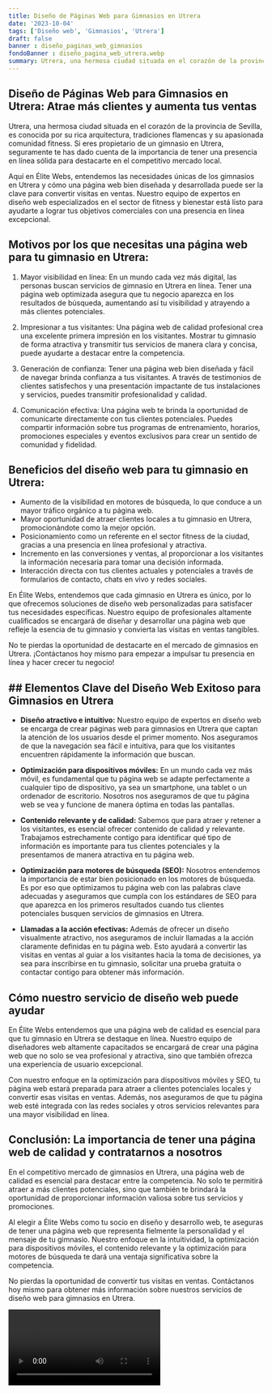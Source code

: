 ```yaml
---
title: Diseño de Páginas Web para Gimnasios en Utrera
date: '2023-10-04'
tags: ['Diseño web', 'Gimnasios', 'Utrera']
draft: false
banner : diseño_paginas_web_gimnasios
fondoBanner : diseño_pagina_web_utrera.webp
summary: Utrera, una hermosa ciudad situada en el corazón de la provincia de Sevilla, es conocida por su rica arquitectura, tradiciones flamencas y su apasionada comunidad fitness. Si eres propietario de un gimnasio en Utrera, seguramente te has dado cuenta de la importancia de tener una presencia en línea sólida para destacarte en el competitivo mercado local.
---
```


## Diseño de Páginas Web para Gimnasios en Utrera: Atrae más clientes y aumenta tus ventas

Utrera, una hermosa ciudad situada en el corazón de la provincia de Sevilla, es conocida por su rica arquitectura, tradiciones flamencas y su apasionada comunidad fitness. Si eres propietario de un gimnasio en Utrera, seguramente te has dado cuenta de la importancia de tener una presencia en línea sólida para destacarte en el competitivo mercado local.

Aquí en Élite Webs, entendemos las necesidades únicas de los gimnasios en Utrera y cómo una página web bien diseñada y desarrollada puede ser la clave para convertir visitas en ventas. Nuestro equipo de expertos en diseño web especializados en el sector de fitness y bienestar está listo para ayudarte a lograr tus objetivos comerciales con una presencia en línea excepcional.

## Motivos por los que necesitas una página web para tu gimnasio en Utrera:

1. Mayor visibilidad en línea: En un mundo cada vez más digital, las personas buscan servicios de gimnasio en Utrera en línea. Tener una página web optimizada asegura que tu negocio aparezca en los resultados de búsqueda, aumentando así tu visibilidad y atrayendo a más clientes potenciales.

2. Impresionar a tus visitantes: Una página web de calidad profesional crea una excelente primera impresión en los visitantes. Mostrar tu gimnasio de forma atractiva y transmitir tus servicios de manera clara y concisa, puede ayudarte a destacar entre la competencia.

3. Generación de confianza: Tener una página web bien diseñada y fácil de navegar brinda confianza a tus visitantes. A través de testimonios de clientes satisfechos y una presentación impactante de tus instalaciones y servicios, puedes transmitir profesionalidad y calidad.

4. Comunicación efectiva: Una página web te brinda la oportunidad de comunicarte directamente con tus clientes potenciales. Puedes compartir información sobre tus programas de entrenamiento, horarios, promociones especiales y eventos exclusivos para crear un sentido de comunidad y fidelidad.

## Beneficios del diseño web para tu gimnasio en Utrera:

- Aumento de la visibilidad en motores de búsqueda, lo que conduce a un mayor tráfico orgánico a tu página web.
- Mayor oportunidad de atraer clientes locales a tu gimnasio en Utrera, promocionándote como la mejor opción.
- Posicionamiento como un referente en el sector fitness de la ciudad, gracias a una presencia en línea profesional y atractiva.
- Incremento en las conversiones y ventas, al proporcionar a los visitantes la información necesaria para tomar una decisión informada.
- Interacción directa con tus clientes actuales y potenciales a través de formularios de contacto, chats en vivo y redes sociales.

En Élite Webs, entendemos que cada gimnasio en Utrera es único, por lo que ofrecemos soluciones de diseño web personalizadas para satisfacer tus necesidades específicas. Nuestro equipo de profesionales altamente cualificados se encargará de diseñar y desarrollar una página web que refleje la esencia de tu gimnasio y convierta las visitas en ventas tangibles.

No te pierdas la oportunidad de destacarte en el mercado de gimnasios en Utrera. ¡Contáctanos hoy mismo para empezar a impulsar tu presencia en línea y hacer crecer tu negocio!

<GifSeo />

<Cta />

##  ## Elementos Clave del Diseño Web Exitoso para Gimnasios en Utrera

- **Diseño atractivo e intuitivo:** Nuestro equipo de expertos en diseño web se encarga de crear páginas web para gimnasios en Utrera que captan la atención de los usuarios desde el primer momento. Nos aseguramos de que la navegación sea fácil e intuitiva, para que los visitantes encuentren rápidamente la información que buscan.

- **Optimización para dispositivos móviles:** En un mundo cada vez más móvil, es fundamental que tu página web se adapte perfectamente a cualquier tipo de dispositivo, ya sea un smartphone, una tablet o un ordenador de escritorio. Nosotros nos aseguramos de que tu página web se vea y funcione de manera óptima en todas las pantallas.

- **Contenido relevante y de calidad:** Sabemos que para atraer y retener a los visitantes, es esencial ofrecer contenido de calidad y relevante. Trabajamos estrechamente contigo para identificar qué tipo de información es importante para tus clientes potenciales y la presentamos de manera atractiva en tu página web.

- **Optimización para motores de búsqueda (SEO):** Nosotros entendemos la importancia de estar bien posicionado en los motores de búsqueda. Es por eso que optimizamos tu página web con las palabras clave adecuadas y aseguramos que cumpla con los estándares de SEO para que aparezca en los primeros resultados cuando tus clientes potenciales busquen servicios de gimnasios en Utrera.

- **Llamadas a la acción efectivas:** Además de ofrecer un diseño visualmente atractivo, nos aseguramos de incluir llamadas a la acción claramente definidas en tu página web. Esto ayudará a convertir las visitas en ventas al guiar a los visitantes hacia la toma de decisiones, ya sea para inscribirse en tu gimnasio, solicitar una prueba gratuita o contactar contigo para obtener más información.

## Cómo nuestro servicio de diseño web puede ayudar

En Élite Webs entendemos que una página web de calidad es esencial para que tu gimnasio en Utrera se destaque en línea. Nuestro equipo de diseñadores web altamente capacitados se encargará de crear una página web que no solo se vea profesional y atractiva, sino que también ofrezca una experiencia de usuario excepcional.

Con nuestro enfoque en la optimización para dispositivos móviles y SEO, tu página web estará preparada para atraer a clientes potenciales locales y convertir esas visitas en ventas. Además, nos aseguramos de que tu página web esté integrada con las redes sociales y otros servicios relevantes para una mayor visibilidad en línea.

## Conclusión: La importancia de tener una página web de calidad y contratarnos a nosotros

En el competitivo mercado de gimnasios en Utrera, una página web de calidad es esencial para destacar entre la competencia. No solo te permitirá atraer a más clientes potenciales, sino que también te brindará la oportunidad de proporcionar información valiosa sobre tus servicios y promociones.

Al elegir a Élite Webs como tu socio en diseño y desarrollo web, te aseguras de tener una página web que representa fielmente la personalidad y el mensaje de tu gimnasio. Nuestro enfoque en la intuitividad, la optimización para dispositivos móviles, el contenido relevante y la optimización para motores de búsqueda te dará una ventaja significativa sobre la competencia.

No pierdas la oportunidad de convertir tus visitas en ventas. Contáctanos hoy mismo para obtener más información sobre nuestros servicios de diseño web para gimnasios en Utrera.

<Video />

<CtaBot job='Gimnasios' city='Utrera'/>

<Gmaps query='Utrera+españa+maps' />